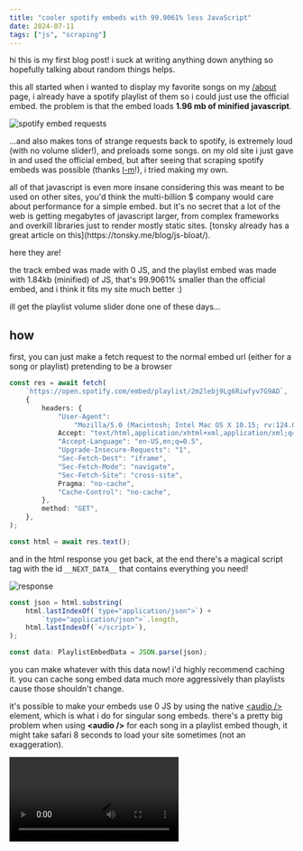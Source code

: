 ```yaml
---
title: "cooler spotify embeds with 99.9061% less JavaScript"
date: 2024-07-11
tags: ["js", "scraping"]
---
```



<SideNote>
	hi this is my first blog post! i suck at writing anything down anything so
	hopefully talking about random things helps.
</SideNote>

this all started when i wanted to display my favorite songs on my [/about](/about) page, i already have a spotify playlist of them so i could just use the official embed. the problem is that the embed loads **1.96 mb of minified javascript**.

<img
	class="m-auto"
	src="/blog/spotify-embeds/big.png"
	alt="spotify embed requests"
/>

...and also makes tons of strange requests back to spotify, is extremely loud (with no volume slider!), and preloads some songs. on my old site i just gave in and used the official embed, but after seeing that scraping spotify embeds was possible (thanks [l-m](https://me.l-m.dev/)!), i tried making my own.

<SideNote>
	all of that javascript is even more insane considering this was meant to be
	used on other sites, you'd think the multi-billion $ company would care
	about performance for a simple embed. but it's no secret that a lot of the
	web is getting megabytes of javascript larger, from complex frameworks and
	overkill libraries just to render mostly static sites. [tonsky already has a
	great article on this](https://tonsky.me/blog/js-bloat/).
</SideNote>

here they are!

<div class="not-prose space-y-5">
	<Playlist url="https://open.spotify.com/playlist/2m2lebj9Lg6Riwfyv7G9AD" />
	<div class="h-[1px] w-full bg-white/10" />
	<Track url="https://open.spotify.com/track/1uIrEzzaygkxr6mntrf8jm" />
</div>

the track embed was made with 0 JS, and the playlist embed was made with 1.84kb (minified) of JS, that's 99.9061% smaller than the official embed, and i think it fits my site much better :)

<SideNote>ill get the playlist volume slider done one of these days…</SideNote>

## how

first, you can just make a fetch request to the normal embed url (either for a song or playlist) pretending to be a browser

```ts
const res = await fetch(
	`https://open.spotify.com/embed/playlist/2m2lebj9Lg6Riwfyv7G9AD`,
	{
		headers: {
			"User-Agent":
				"Mozilla/5.0 (Macintosh; Intel Mac OS X 10.15; rv:124.0) Gecko/20100101 Firefox/124.0",
			Accept: "text/html,application/xhtml+xml,application/xml;q=0.9,image/avif,image/webp,*/*;q=0.8",
			"Accept-Language": "en-US,en;q=0.5",
			"Upgrade-Insecure-Requests": "1",
			"Sec-Fetch-Dest": "iframe",
			"Sec-Fetch-Mode": "navigate",
			"Sec-Fetch-Site": "cross-site",
			Pragma: "no-cache",
			"Cache-Control": "no-cache",
		},
		method: "GET",
	},
);

const html = await res.text();
```

and in the html response you get back, at the end there's a magical script tag with the id `__NEXT_DATA__` that contains everything you need!

![response](/blog/spotify-embeds/json.png)

```ts
const json = html.substring(
	html.lastIndexOf(`type="application/json">`) +
		`type="application/json">`.length,
	html.lastIndexOf(`</script>`),
);

const data: PlaylistEmbedData = JSON.parse(json);
```

you can make whatever with this data now! i'd highly recommend caching it. you can cache song embed data much more aggressively than playlists cause those shouldn't change.

it's possible to make your embeds use 0 JS by using the native [&lt;audio /&gt;](https://developer.mozilla.org/en-US/docs/Web/HTML/Element/audio) element, which is what i do for singular song embeds. there's a pretty big problem when using **&lt;audio /&gt;** for each song in a playlist embed though, it might take safari 8 seconds to load your site sometimes (not an exaggeration).

<video controls src="/blog/spotify-embeds/waiting.mp4" />

<SideNote>
	yes i did pinpoint the loading times to the hundred **&lt;audio /&gt;**
	elements, it really doesn't like that making that many....
</SideNote>

note that you can barely style **&lt;audio /&gt;** elements and the element looks very different across each browser. because of all that i used a bit of JS with [web components](https://developer.mozilla.org/en-US/docs/Web/API/Web_components) for my playlist embed, which gets server side rendered with [astro](https://astro.build/).

[source code for scraper, components, and typescript types](https://github.com/skearya/me/tree/main/src/components/spotify)
